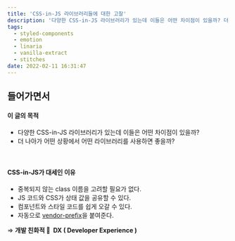 ```yaml
---
title: 'CSS-in-JS 라이브러리들에 대한 고찰'
description: '다양한 CSS-in-JS 라이브러리가 있는데 이들은 어떤 차이점이 있을까? 더 나아가 어떤 상황에서 어떤 라이브러리를 사용하면 좋을까? 🍀'
tags:
  - styled-components
  - emotion
  - linaria
  - vanilla-extract
  - stitches
date: 2022-02-11 16:31:47
---
```


## 들어가면서

#### 이 글의 목적

- 다양한 CSS-in-JS 라이브러리가 있는데 이들은 어떤 차이점이 있을까?
- 더 나아가 어떤 상황에서 어떤 라이브러리를 사용하면 좋을까?

<br />

#### CSS-in-JS가 대세인 이유

- 중복되지 않는 class 이름을 고려할 필요가 없다.
- JS 코드와 CSS가 상태 값을 공유할 수 있다.
- 컴포넌트와 스타일 코드를 쉽게 오갈 수 있다.
- 자동으로 [vendor-prefix](https://developer.mozilla.org/en-US/docs/Glossary/Vendor_Prefix)을 붙여준다.

⇒ **개발 친화적 🌻  DX ( Developer Experience )**
